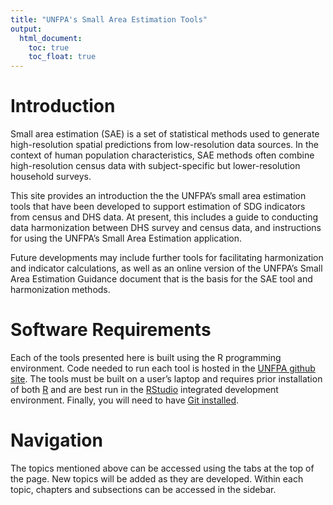 ```yaml
---
title: "UNFPA's Small Area Estimation Tools"
output: 
  html_document:
    toc: true
    toc_float: true
---
```


# Introduction

Small area estimation (SAE) is a set of statistical methods used to generate high-resolution spatial predictions from low-resolution data sources. In the context of human population characteristics, SAE methods often combine high-resolution census data with subject-specific but lower-resolution household surveys. 

This site provides an introduction the the UNFPA's small area estimation tools that have been developed to support estimation of SDG indicators from census and DHS data. At present, this includes a guide to conducting data harmonization between DHS survey and census data, and instructions for using the UNFPA's Small Area Estimation application. 

Future developments may include further tools for facilitating harmonization and indicator calculations, as well as an online version of the UNFPA's Small Area Estimation Guidance document that is the basis for the SAE tool and harmonization methods. 


# Software Requirements

Each of the tools presented here is built using the R programming environment. Code needed to run each tool  is hosted in the [UNFPA github site](https://github.com/unfpasae).  The tools  must be built on a user's laptop and requires prior installation of both [R](https://www.r-project.org/) and are best run in the [RStudio](https://posit.co/downloads/) integrated development environment. Finally, you will need to have [Git installed](https://github.com/git-guides/install-git). 

# Navigation

The topics mentioned above can be accessed using the tabs at the top of the page.  New topics will be added as they are developed.  Within each topic, chapters and subsections can be accessed in the sidebar. 


